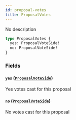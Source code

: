 ```yaml
---
id: proposal-votes
title: ProposalVotes
---
```



No description

```graphql
type ProposalVotes {
  yes: ProposalVoteSide!
  no: ProposalVoteSide!
}
```


### Fields

#### `yes` ([`ProposalVoteSide`](/docs/mainnet/graphql/objects/proposal-vote-side))

Yes votes cast for this proposal


#### `no` ([`ProposalVoteSide`](/docs/mainnet/graphql/objects/proposal-vote-side))

No votes cast for this proposal




